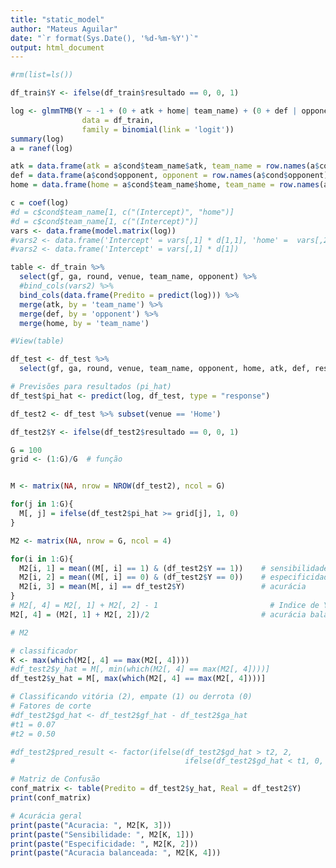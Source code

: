 ```yaml
---
title: "static_model"
author: "Mateus Aguilar"
date: "`r format(Sys.Date(), '%d-%m-%Y')`"
output: html_document
---
```

```r
#rm(list=ls())
```

```r
df_train$Y <- ifelse(df_train$resultado == 0, 0, 1)
```


```r
log <- glmmTMB(Y ~ -1 + (0 + atk + home| team_name) + (0 + def | opponent), 
                data = df_train, 
                family = binomial(link = 'logit'))
summary(log)
a = ranef(log)
```

```r
atk = data.frame(atk = a$cond$team_name$atk, team_name = row.names(a$cond$team_name))
def = data.frame(a$cond$opponent, opponent = row.names(a$cond$opponent))
home = data.frame(home = a$cond$team_name$home, team_name = row.names(a$cond$team_name))
```

```r
c = coef(log)
#d = c$cond$team_name[1, c("(Intercept)", "home")]
#d = c$cond$team_name[1, c("(Intercept)")]
vars <- data.frame(model.matrix(log)) 
#vars2 <- data.frame('Intercept' = vars[,1] * d[1,1], 'home' =  vars[,2] * d[1,2])
#vars2 <- data.frame('Intercept' = vars[,1] * d[1])

table <- df_train %>% 
  select(gf, ga, round, venue, team_name, opponent) %>% 
  #bind_cols(vars2) %>% 
  bind_cols(data.frame(Predito = predict(log))) %>% 
  merge(atk, by = 'team_name') %>% 
  merge(def, by = 'opponent') %>% 
  merge(home, by = 'team_name')

#View(table)
```

```r
df_test <- df_test %>% 
  select(gf, ga, round, venue, team_name, opponent, home, atk, def, resultado)

# Previsões para resultados (pi_hat)
df_test$pi_hat <- predict(log, df_test, type = "response")

df_test2 <- df_test %>% subset(venue == 'Home')

df_test2$Y <- ifelse(df_test2$resultado == 0, 0, 1)
```

```r
G = 100
grid <- (1:G)/G  # função 


M <- matrix(NA, nrow = NROW(df_test2), ncol = G)

for(j in 1:G){
  M[, j] = ifelse(df_test2$pi_hat >= grid[j], 1, 0)
}

M2 <- matrix(NA, nrow = G, ncol = 4)

for(i in 1:G){
  M2[i, 1] = mean((M[, i] == 1) & (df_test2$Y == 1))    # sensibilidade
  M2[i, 2] = mean((M[, i] == 0) & (df_test2$Y == 0))    # especificidade
  M2[i, 3] = mean(M[, i] == df_test2$Y)                 # acurácia
}
# M2[, 4] = M2[, 1] + M2[, 2] - 1                         # Indice de Youden
M2[, 4] = (M2[, 1] + M2[, 2])/2                         # acurácia balanceada

# M2

# classificador
K <- max(which(M2[, 4] == max(M2[, 4])))
#df_test2$y_hat = M[, min(which(M2[, 4] == max(M2[, 4])))]
df_test2$y_hat = M[, max(which(M2[, 4] == max(M2[, 4])))]
```


```r
# Classificando vitória (2), empate (1) ou derrota (0)
# Fatores de corte
#df_test2$gd_hat <- df_test2$gf_hat - df_test2$ga_hat
#t1 = 0.07
#t2 = 0.50

#df_test2$pred_result <- factor(ifelse(df_test2$gd_hat > t2, 2,
#                                      ifelse(df_test2$gd_hat < t1, 0, 1)))

# Matriz de Confusão
conf_matrix <- table(Predito = df_test2$y_hat, Real = df_test2$Y)
print(conf_matrix)

# Acurácia geral
print(paste("Acuracia: ", M2[K, 3]))
print(paste("Sensibilidade: ", M2[K, 1]))
print(paste("Especificidade: ", M2[K, 2]))
print(paste("Acuracia balanceada: ", M2[K, 4]))
```
